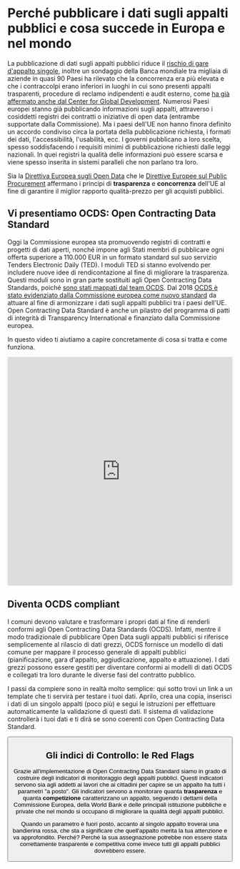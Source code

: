 # Perché pubblicare i dati sugli appalti pubblici e cosa succede in Europa e nel mondo
La pubblicazione di dati sugli appalti pubblici riduce il [rischio di gare d'appalto singole](http://digiwhist.eu/publications/lights-on-the-shadows-of-public-procurement-transparency-in-government-contracting-as-an-antidote-to-corruption/), inoltre un sondaggio della Banca mondiale tra migliaia di aziende in quasi 90 Paesi ha rilevato che la concorrenza era più elevata e che i contraccolpi erano inferiori in luoghi in cui sono presenti appalti trasparenti, procedure di reclamo indipendenti e audit esterno, come [ha già affermato anche dal Center for Global Development](http://documents.worldbank.org/curated/en/817871496169519447/pdf/WPS8078.pdf).
Numerosi Paesi europei stanno già pubblicando informazioni sugli appalti, attraverso i cosiddetti registri dei contratti o iniziative di open data (entrambe supportate dalla Commissione). Ma i paesi dell'UE non hanno finora definito un accordo condiviso circa la portata della pubblicazione richiesta, i formati dei dati, l'accessibilità, l'usabilità, ecc. I governi pubblicano a loro scelta, spesso soddisfacendo i requisiti minimi di pubblicazione richiesti dalle leggi nazionali. In quei registri la qualità delle informazioni può essere scarsa e viene spesso inserita in sistemi paralleli che non parlano tra loro.

Sia la [Direttiva Europea sugli Open Data](https://eur-lex.europa.eu/legal-content/EN/TXT/?qid=1561563110433&uri=CELEX:32019L1024) che le [Direttive Europee sul Public Procurement]( https://ec.europa.eu/growth/single-market/public-procurement_en) affermano i principi di **trasparenza** e **concorrenza** dell'UE al fine di garantire il miglior rapporto qualità-prezzo per gli acquisti pubblici.

## Vi presentiamo OCDS: Open Contracting Data Standard

Oggi la Commissione europea sta promuovendo registri di contratti e progetti di dati aperti, nonché impone agli Stati membri di pubblicare ogni offerta superiore a 110.000 EUR in un formato standard sul suo servizio Tenders Electronic Daily (TED). I moduli TED si stanno evolvendo per includere nuove idee di rendicontazione al fine di migliorare la trasparenza. Questi moduli sono in gran parte sostituiti agli Open Contracting Data Standards, poiché [sono stati mappati dal team OCDS](https://standard.open-contracting.org/profiles/eu/master/en/). Dal 2018 [OCDS è stato evidenziato dalla Commissione europea come nuovo standard](https://trade.ec.europa.eu/doclib/docs/2018/september/tradoc_157319.pdf) da attuare al fine di armonizzare i dati sugli appalti pubblici tra i paesi dell'UE. Open Contracting Data Standard è anche un pilastro del programma di patti di integrità di Transparency International e finanziato dalla Commissione europea.

In questo video ti aiutiamo a capire concretamente di cosa si tratta e come funziona.

<iframe
    width="100%"
    height="512"
    src="https://www.youtube.com/embed/gHbOkfZwN7A"
    frameBorder="0"
    allow="accelerometer; autoplay; encrypted-media; gyroscope; picture-in-picture"
    allowFullScreen
></iframe>

## Diventa OCDS compliant

I comuni devono valutare e trasformare i propri dati al fine di renderli conformi agli Open Contracting Data Standards (OCDS). Infatti, mentre il modo tradizionale di pubblicare Open Data sugli appalti pubblici si riferisce semplicemente al rilascio di dati grezzi, OCDS fornisce un modello di dati comune per mappare il processo generale di appalti pubblici (pianificazione, gara d'appalto, aggiudicazione, appalto e attuazione). I dati grezzi possono essere gestiti per diventare conformi ai modelli di dati OCDS e collegati tra loro durante le diverse fasi del contratto pubblico.

I passi da compiere sono in realtà molto semplice: qui sotto trovi un link a un template che ti servirà per testare i tuoi dati. Aprilo, crea una copia, inserisci i dati di un singolo appalti (poco più) e segui le istruzioni per effettuare automaticamente la validazione di questi dati. Il sistema di validazione controllerà i tuoi dati e ti dirà se sono coerenti con Open Contracting Data Standard.

<Button
    title="Apri il template e crea una copia per testare i tuoi dati"
    description="10.2 KB"
    url="https://docs.google.com/spreadsheets/d/1TzY16n8fFtG11sM-6pp693ZMgfMgkiScMFpF-cJKkIk/edit#gid=956894726"
    icon="/icons/download.svg"
/>

## Gli indici di Controllo: le Red Flags

Grazie all'implementazione di Open Contracting Data Standard siamo in grado di costruire degli indicatori di monitoraggio degli appalti pubblici.
Questi indicatori servono sia agli addetti ai lavori che ai cittadini per capire se un appalto ha tutti i parametri "a posto". Gli indicatori servono a monitorare quanta **trasparenza** e quanta **competizione** caratterizzano un appalto, seguendo i dettami della Commissione Europea, della World Bank e delle principali istituzione pubbliche e private che nel mondo si occupano di migliorare la qualità degli appalti pubblici.

<Redflags
    items={props.redflags}
    image="/images/flag-stars.svg"
/>

Quando un parametro è fuori posto, accanto al singolo appalto troverai una bandierina rossa, che sta a significare che quell'appalto merita la tua attenzione e va approfondito.
Perché? Perché la sua assegnazione potrebbe non essere stata correttamente trasparente e competitiva come invece tutti gli appalti pubblici dovrebbero essere.

<Card
    title="Partecipa"
    description="Etiam porta sem malesuada magna mollis euismod."
    url=""
    icon="/icons/get-involved.svg"
/>
